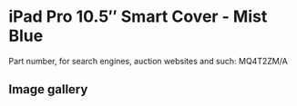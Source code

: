 # iPad Pro 10.5″ Smart Cover - Mist Blue

Part number, for search engines, auction websites and such: MQ4T2ZM/A

## Image gallery

<div style={{ width: "768px" }}>
  <GalleryComponent
    images={[
      {
        original: "/everysource/MQ4T2",
        thumbnail: "/everypreview/MQ4T2",
      },
      {
        original: "/everysource/MQ4T2_AV1_GOLD",
        thumbnail: "/everypreview/MQ4T2_AV1_GOLD",
      },
      {
        original: "/everysource/MQ4T2_AV1_ROSEGOLD",
        thumbnail: "/everypreview/MQ4T2_AV1_ROSEGOLD",
      },
      {
        original: "/everysource/MQ4T2_AV1_SILVER",
        thumbnail: "/everypreview/MQ4T2_AV1_SILVER",
      },
      {
        original: "/everysource/MQ4T2_AV1_SPACE_GRAY",
        thumbnail: "/everypreview/MQ4T2_AV1_SPACE_GRAY",
      },
      {
        original: "/everysource/MQ4T2_AV2",
        thumbnail: "/everypreview/MQ4T2_AV2",
      },
      {
        original: "/everysource/MQ4T2_AV3",
        thumbnail: "/everypreview/MQ4T2_AV3",
      }
    ]}
  />
</div>